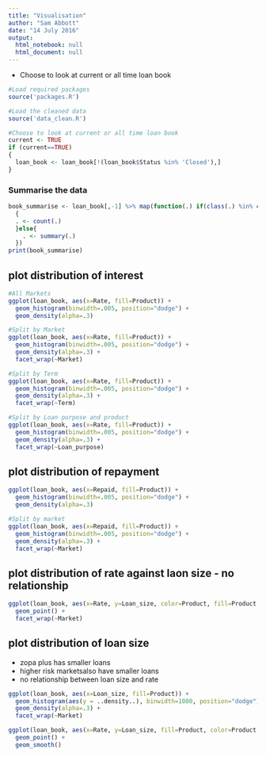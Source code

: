 ```yaml
---
title: "Visualisation"
author: "Sam Abbott"
date: "14 July 2016"
output:
  html_notebook: null
  html_document: null
---
```


- Choose to look at current or all time loan book
```r
#Load required packages
source('packages.R')

#Load the cleaned data
source('data_clean.R')

#Choose to look at current or all time loan book
current <- TRUE
if (current==TRUE)
{
  loan_book <- loan_book[!(loan_book$Status %in% 'Closed'),]
}
```

### Summarise the data

```r


book_summarise <- loan_book[,-1] %>% map(function(.) if(class(.) %in% c('character'))
  {
  . <- count(.) 
  }else{
    . <- summary(.) 
  })
print(book_summarise)
```

## plot distribution of interest
```r
#All Markets
ggplot(loan_book, aes(x=Rate, fill=Product)) +
  geom_histogram(binwidth=.005, position="dodge") +
  geom_density(alpha=.3)

#Split by Market
ggplot(loan_book, aes(x=Rate, fill=Product)) +
  geom_histogram(binwidth=.005, position="dodge") +
  geom_density(alpha=.3) +
  facet_wrap(~Market)

#Split by Term
ggplot(loan_book, aes(x=Rate, fill=Product)) +
  geom_histogram(binwidth=.005, position="dodge") +
  geom_density(alpha=.3) +
  facet_wrap(~Term)

#Split by Loan purpose and product
ggplot(loan_book, aes(x=Rate, fill=Product)) +
  geom_histogram(binwidth=.005, position="dodge") +
  geom_density(alpha=.3) +
  facet_wrap(~Loan_purpose)
```

## plot distribution of repayment
```r
ggplot(loan_book, aes(x=Repaid, fill=Product)) +
  geom_histogram(binwidth=.005, position="dodge") +
  geom_density(alpha=.3) 

#Split by market
ggplot(loan_book, aes(x=Repaid, fill=Product)) +
  geom_histogram(binwidth=.005, position="dodge") +
  geom_density(alpha=.3) +
  facet_wrap(~Market)

```

## plot distribution of rate against laon size - no relationship
```r
ggplot(loan_book, aes(x=Rate, y=Loan_size, color=Product, fill=Product, shape=Product)) +
  geom_point() +
  facet_wrap(~Market)


```

## plot distribution of loan size
- zopa plus has smaller loans
- higher risk marketsalso have smaller loans
- no relationship between loan size and rate
```r
ggplot(loan_book, aes(x=Loan_size, fill=Product)) +
  geom_histogram(aes(y = ..density..), binwidth=1000, position="dodge") +
  geom_density(alpha=.3) +
  facet_wrap(~Market)

ggplot(loan_book, aes(x=Rate, y=Loan_size, fill=Product, color=Product, shape=Product)) +
  geom_point() +
  geom_smooth()
```